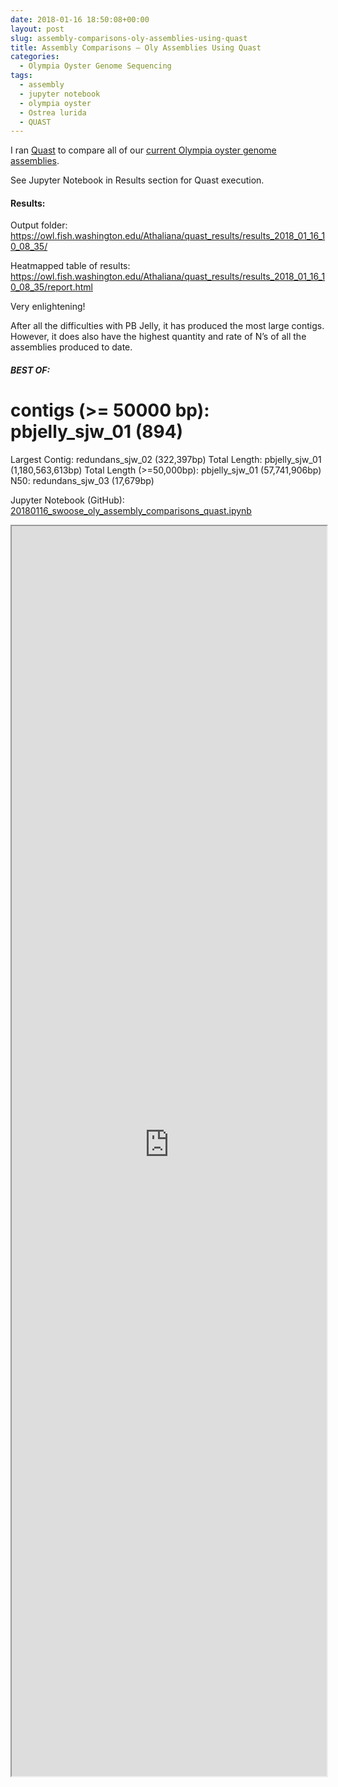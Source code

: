 ```yaml
---
date: 2018-01-16 18:50:08+00:00
layout: post
slug: assembly-comparisons-oly-assemblies-using-quast
title: Assembly Comparisons – Oly Assemblies Using Quast
categories:
  - Olympia Oyster Genome Sequencing
tags:
  - assembly
  - jupyter notebook
  - olympia oyster
  - Ostrea lurida
  - QUAST
---
```


I ran [Quast](https://quast.sourceforge.net/quast.html) to compare all of our [current Olympia oyster genome assemblies](https://github.com/RobertsLab/project-olympia.oyster-genomic/wiki/Genome-Assemblies/8f8c0a46e4f0c15db5174d11f024c4f6dabf3170).

See Jupyter Notebook in Results section for Quast execution.



#### Results:



Output folder: [https://owl.fish.washington.edu/Athaliana/quast_results/results_2018_01_16_10_08_35/](http://owl.fish.washington.edu/Athaliana/quast_results/results_2018_01_16_10_08_35/)

Heatmapped table of results: [https://owl.fish.washington.edu/Athaliana/quast_results/results_2018_01_16_10_08_35/report.html](http://owl.fish.washington.edu/Athaliana/quast_results/results_2018_01_16_10_08_35/report.html)

Very enlightening!

After all the difficulties with PB Jelly, it has produced the most large contigs. However, it does also have the highest quantity and rate of N's of all the assemblies produced to date.



##### BEST OF:



# contigs (>= 50000 bp): pbjelly_sjw_01 (894)
Largest Contig: redundans_sjw_02 (322,397bp)
Total Length: pbjelly_sjw_01 (1,180,563,613bp)
Total Length (>=50,000bp): pbjelly_sjw_01 (57,741,906bp)
N50: redundans_sjw_03 (17,679bp)

Jupyter Notebook (GitHub): [20180116_swoose_oly_assembly_comparisons_quast.ipynb](https://github.com/sr320/LabDocs/blob/master/jupyter_nbs/sam/20180116_swoose_oly_assembly_comparisons_quast.ipynb)

<iframe src="https://render.githubusercontent.com/view/ipynb?commit=111eb149014b1a3203ba67bcb00a35c6f118f2dc&enc;_url=68747470733a2f2f7261772e67697468756275736572636f6e74656e742e636f6d2f73723332302f4c6162446f63732f313131656231343930313462316133323033626136376263623030613335633666313138663264632f6a7570797465725f6e62732f73616d2f32303138303131365f73776f6f73655f6f6c795f617373656d626c795f636f6d70617269736f6e735f71756173742e6970796e62&nwo;=sr320%2FLabDocs&path;=jupyter_nbs%2Fsam%2F20180116_swoose_oly_assembly_comparisons_quast.ipynb&repository;_id=13746500&repository;_type=Repository#2f75a41a-a3f6-4a2a-bae1-dfa4454611e7" width="100%" height="2000" scrolling="yes"></iframe>
